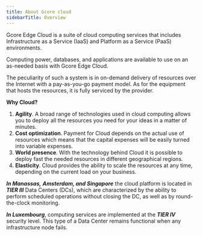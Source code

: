 ```yaml
---
title: About Gcore cloud
sidebarTitle: Overview
---
```


Gcore Edge Cloud is a suite of cloud computing services that includes Infrastructure as a Service (IaaS) and Platform as a Service (PaaS) environments. 

Computing power, databases, and applications are available to use on an as-needed basis with Gcore Edge Cloud. 

The peculiarity of such a system is in on-demand delivery of resources over the Internet with a pay-as-you-go payment model. As for the equipment that hosts the resources, it is fully serviced by the provider. 

**Why Cloud?**

  1. **Agility**. A broad range of technologies used in cloud computing allows you to deploy all the resources you need for your ideas in a matter of minutes. 
  2. **Cost optimization**. Payment for Cloud depends on the actual use of resources which means that the capital expenses will be easily turned into variable expenses. 
  3. **World presence**. With the technology behind Cloud it is possible to deploy fast the needed resources in different geographical regions. 
  4. **Elasticity**. Cloud provides the ability to scale the resources at any time, depending on the current load on your business.



_**In Manassas,**_ _**Amsterdam, and Singapore**_ the cloud platform is located in **_TIER III_** Data Centers (DCs), which are characterized by the ability to perform scheduled operations without closing the DC, as well as by round-the-clock monitoring. 

**_In Luxembourg_**, computing services are implemented at the **_TIER IV_** security level. This type of a Data Center remains functional when any infrastructure node fails.